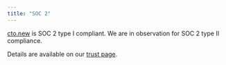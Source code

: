 ```yaml
---
title: "SOC 2"
---
```


[cto.new](http://cto.new) is SOC 2 type I compliant. We are in observation for SOC 2 type II compliance.

Details are available on our [trust page](https://trust.delve.co/engine-labs).